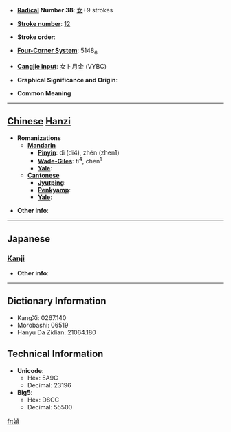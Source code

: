 * '''[[Wiktionary:Chinese radical index| Radical]] Number 38''': [[Wiktionary:Chinese radical index 女|女]]+9 strokes

* '''[[Wiktionary:Chinese total strokes index|Stroke number]]''': [[Wiktionary:Chinese total strokes index 12|12]]

* '''Stroke order''': 

* '''[[Wiktionary:Chinese four corner index|Four-Corner System]]''': 5148<sub>6</sub>

* '''[[Wiktionary:Chinese Cangjie index|Cangjie input]]''': 女卜月金 (VYBC)

* '''Graphical Significance and Origin''': 

* '''Common Meaning'''

----

== [[Chinese]] [[Hanzi]] ==

* '''Romanizations'''
** '''[[Mandarin]]'''
*** '''[[Pinyin]]''': dì (di4), zhēn (zhen1)
*** '''[[Wade-Giles]]''': ti<sup>4</sup>, chen<sup>1</sup>
*** '''[[Yale]]''': 
** '''[[Cantonese]]'''
*** '''[[Jyutping]]''':
*** '''[[Penkyamp]]''': 
*** '''[[Yale]]''': 

* '''Other info''': 

----

==Japanese==
===[[Kanji]]===
{{kanji|on readings=[[てい]] (tei), [[ちょう]] (chō)|kun readings=[[あざな]] (azana)}}

* '''Other info''':  

----

== Dictionary Information ==

* KangXi: 0267.140
* Morobashi: 06519
* Hanyu Da Zidian: 21064.180

== Technical Information ==

* '''Unicode''':
** Hex: 5A9C
** Decimal: 23196
* '''Big5''':
** Hex: D8CC
** Decimal: 55500

[[fr:媜]]